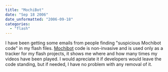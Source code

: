 ```yaml
---
title: "MochiBot"
date: "Sep 18 2006"
date_unformatted: "2006-09-18"
categories: 
  - "flash"
---
```


I have been getting some emails from people finding "suspicious Mochibot code" in my flash files. [Mochibot](http://www.mochibot.com "Mochibot") code is non-invasive and is used only as a tracker for my flash projects, it shows me where and how many times my videos have been played. I would apreciate it if developers would leave the code standing, but if needed, I have no problem with any removal of it.
